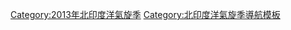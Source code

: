 <div class=noprint>
{{North_Indian_Ocean_cyclone_season_bar_start
|year=2013
}}
{{Hurricane_season_bar_button
|buttonspacing=0.25em
|intensity={{Storm_colour|storm}}
|english=Cyclonic Storm Viyaru
|stormname=維亞魯
|strength=氣旋風暴
|linkname=氣旋維亞魯
|storminitial=A01
}}
{{Hurricane_season_bar_button
|buttonspacing=0.25em
|intensity={{Storm_colour|niodepression}}
|english=Depression BOB 02
|stormname=BOB 02
|strength=低氣壓
|linkname=2013年北印度洋氣旋季#低氣壓BOB 02
|storminitial=B01
}}
{{Hurricane_season_bar_button
|buttonspacing=0.25em
|intensity={{Storm_colour|niodepression}}
|english=Depression BOB 03
|stormname=BOB 03
|strength=低氣壓
|linkname=2013年北印度洋氣旋季#低氣壓BOB 03
|storminitial=B02
}}
{{Hurricane_season_bar_button
|buttonspacing=0.25em
|intensity={{Storm_colour|niodepression}}
|english=Land Depression 01
|stormname=LAND 01
|strength=陸上低氣壓
|linkname=2013年北印度洋氣旋季#陸上低氣壓01
|storminitial=L01
}}
{{Hurricane_season_bar_button
|buttonspacing=0.25em
|intensity={{Storm_colour|cat3}}
|english=Very Severe Cyclonic Storm Phailin
|stormname=費林
|strength=特強氣旋風暴
|linkname=氣旋費林
|storminitial=A02
}}
{{Hurricane_season_bar_button
|buttonspacing=0.25em
|intensity={{Storm_colour|depression}}
|english=Deep Depression ARB 01
|stormname=ARB 01
|strength=強低氣壓
|linkname=2013年索馬里氣旋
|storminitial=B03
}}
{{Hurricane_season_bar_button
|buttonspacing=0.25em
|intensity={{Storm_colour|niodepression}}
|english=Depression BOB 05
|stormname=BOB 05
|strength=低氣壓
|linkname=热带低压威尔玛 (2013年)
|storminitial=B04
}}
{{Hurricane_season_bar_button
|buttonspacing=0.25em
|intensity={{Storm_colour|STS}}
|english=Severe Cyclonic Storm Helen
|stormname=海倫
|strength=強烈氣旋風暴
|linkname=氣旋海倫 (2013年)
|storminitial=A03
}}
{{Hurricane_season_bar_button
|buttonspacing=0.25em
|intensity={{Storm_colour|cat1}}
|english=Very Severe Cyclonic Storm Lehar
|stormname=萊哈爾
|strength=特強氣旋風暴
|linkname=氣旋萊哈爾
|storminitial=A04
}}
{{Hurricane_season_bar_button
|buttonspacing=0.25em
|intensity={{Storm_colour|cat1}}
|english=Very.Severe Cyclonic Storm Madi
|stormname=馬迪
|strength=特強氣旋風暴
|linkname=2013年北印度洋氣旋季#特強氣旋風暴馬迪（Madi）
|storminitial=A05
}}
{{North Indian Ocean cyclone season bar end}}
</div></div></div><includeonly>[[Category:2013年北印度洋氣旋季]]</includeonly><noinclude>
{{documentation}}
[[Category:北印度洋氣旋季導航模板]]
{{Hurricane_season_bar_button
|buttonspacing=0.25em
}}
</noinclude>